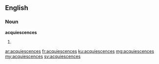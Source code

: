==English==

===Noun===
'''acquiescences'''

# {{plural of|acquiescence}}

[[ar:acquiescences]]
[[fr:acquiescences]]
[[ku:acquiescences]]
[[mg:acquiescences]]
[[my:acquiescences]]
[[sv:acquiescences]]